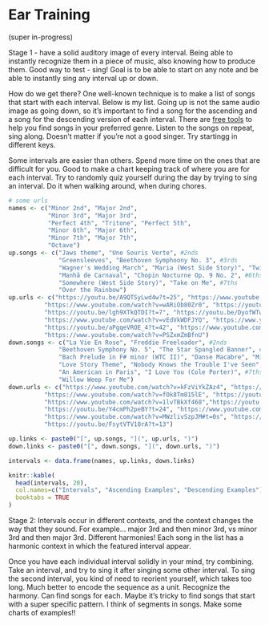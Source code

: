 # Ear Training {#ear}

(super in-progress)

Stage 1 - have a solid auditory image of every interval.
Being able to instantly recognize them in a piece of music, also knowing how to produce them.
Good way to test - sing! Goal is to be able to start on any note and be able to instantly sing any interval up or down.

How do we get there? One well-known technique is to make a list of songs that start with each interval. Below is my list. Going up is not the same audio image as going down, so it's important to find a song for the ascending and a song for the descending version of each interval. There are [free tools](https://www.earmaster.com/products/free-tools/interval-song-chart-generator.html) to help you find songs in your preferred genre. Listen to the songs on repeat, sing along. Doesn't matter if you're not a good singer. Try startingg in different keys.

Some intervals are easier than others. Spend more time on the ones that are difficult for you. Good to make a chart keeping track of where you are for each interval. Try to randomly quiz yourself during the day by trying to sing an interval. Do it when walking around, when during chores.

```r
# some urls
names <- c("Minor 2nd", "Major 2nd", 
           "Minor 3rd", "Major 3rd",
           "Perfect 4th", "Tritone", "Perfect 5th",
           "Minor 6th", "Major 6th",
           "Minor 7th", "Major 7th",
           "Octave")
up.songs <- c("Jaws theme", "Une Souris Verte", #2nds
              "Greensleeves", "Beethoven Symphoony No. 3", #3rds
              "Wagner's Wedding March", "Maria (West Side Story)", "Twinkle Twinkle", #4th/5th
              "Manhã de Carnaval", "Chopin Nocturne Op. 9 No. 2", #6ths
              "Somewhere (West Side Story)", "Take on Me", #7ths
              "Over the Rainbow") 
up.urls <- c("https://youtu.be/A9QTSyLwd4w?t=25", "https://www.youtube.com/watch?v=2rt2g_afiAg", #2nds
          "https://www.youtube.com/watch?v=wARiOb80Zr0", "https://youtu.be/nbGV-MVfgec?t=5", #3rds
          "https://youtu.be/lgh9XTkQTDI?t=7", "https://youtu.be/DyofWTw0bqY?t=31", "https://www.youtube.com/watch?v=9bK9h12Qdvs", #4th/5ths
          "https://www.youtube.com/watch?v=vEdVkWDFJYQ", "https://www.youtube.com/watch?v=9E6b3swbnWg", #6ths
          "https://youtu.be/aPgqeVROE_4?t=42", "https://www.youtube.com/watch?v=djV11Xbc914#t=53s", #7ths
          "https://www.youtube.com/watch?v=PSZxmZmBfnU")
down.songs <- c("La Vie En Rose", "Freddie Freeloader", #2nds
              "Beethoven Symphony No. 5", "The Star Spangled Banner", #3rds
              "Bach Prelude in F# minor (WTC II)", "Danse Macabre", "Minuet in G", #4th/5th
              "Love Story Theme", "Nobody Knows the Trouble I've Seen", #6ths
              "An American in Paris", "I Love You (Cole Porter)", #7ths
              "Willow Weep For Me") 
down.urls <- c("https://www.youtube.com/watch?v=kFzViYkZAz4", "https://www.youtube.com/watch?v=RPfFhfSuUZ4#t=0s", #2nds
          "https://www.youtube.com/watch?v=fOk8Tm815lE", "https://youtu.be/N_lCmBvYMRs?t=77", #3rds
          "https://www.youtube.com/watch?v=1lvTBkXf468","https://youtu.be/QVpUIq4bxxA?t=17", "https://www.youtube.com/watch?v=on1DDSLdDOo", #4th/5ths
          "https://youtu.be/Y4cmPh2peBY?t=24", "https://www.youtube.com/watch?v=AL3lPVA8QKQ#t=29s", #6ths
          "https://www.youtube.com/watch?v=MWzlivSzpJM#t=0s", "https://youtu.be/qnHr6ssXgZM?t=11", #7ths
          "https://youtu.be/FsytVTV18rA?t=13")

up.links <- paste0("[", up.songs, "](", up.urls, ")")
down.links <- paste0("[", down.songs, "](", down.urls, ")")

intervals <- data.frame(names, up.links, down.links)

knitr::kable(
  head(intervals, 20), 
  col.names=c("Intervals", "Ascending Examples", "Descending Examples"),
  booktabs = TRUE
)

```

Stage 2: 
Intervals occur in different contexts, and the context changes the way that they sound.
For example... major 3rd and then minor 3rd, vs minor 3rd and then major 3rd. Different harmonies!
Each song in the list has a harmonic context in which the featured interval appear. 

Once you have each individual interval solidly in your mind, try combining. Take an interval, and try to sing it after singing some other interval. To sing the second interval, you kind of need to reorient yourself, which takes too long. Much better to encode the sequence as a unit. Recognize the harmony. Can find songs for each. Maybe it's tricky to find songs that start with a super specific pattern. I think of segments in songs. Make some charts of examples!!




